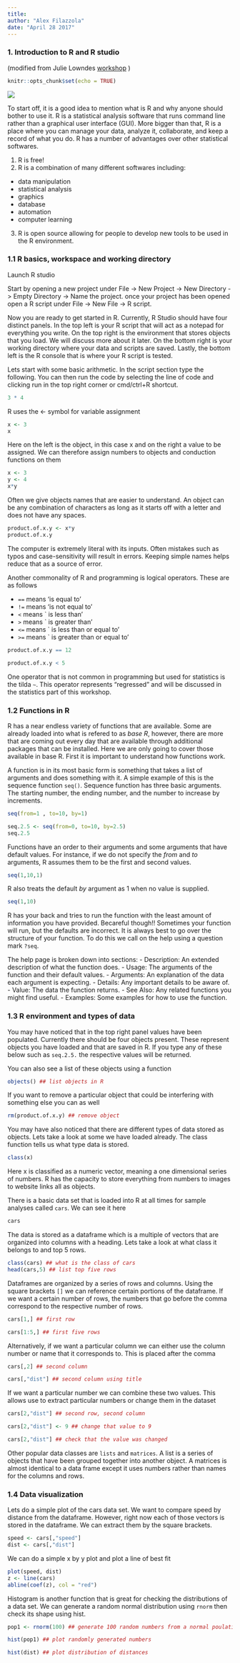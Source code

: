 ```yaml
---
title:
author: "Alex Filazzola"
date: "April 28 2017"
---
```


### 1. Introduction to R and R studio
(modified from Julie Lowndes [workshop](http://remi-daigle.github.io/2016-04-15-UCSB/R_RStudio/) )

```r
knitr::opts_chunk$set(echo = TRUE)
```

![](Rlogo.png)


To start off, it is a good idea to mention what is R and why anyone should bother to use it. R is a statistical analysis software that runs command line rather than a graphical user interface (GUI). More bigger than that, R is a place where you can manage your data, analyze it, collaborate, and keep a record of what you do. R has a number of advantages over other statistical softwares. 

1. R is free!
2. R is a combination of many different softwares including:
  + data manipulation
  + statistical analysis
  + graphics
  + database
  + automation
  + computer learning
3. R is open source allowing for people to develop new tools to be used in the R environment. 

### 1.1 R basics, workspace and working directory

Launch R studio

Start by opening a new project under File -> New Project -> New Directory -> Empty Directory -> Name the project. once your project has been opened open a R script under File -> New File -> R script. 

Now you are ready to get started in R. Currently, R Studio should have four distinct panels. In the top left is your R script that will act as a notepad for everything you write. On the top right is the environment that stores objects that you load. We will discuss more about it later. On the bottom right is your working directory where your data and scripts are saved. Lastly, the bottom left is the R console that is where your R script is tested. 

Lets start with some basic arithmetic. In the script section type the following. You can then run the code by selecting the line of code and clicking run in the top right corner or cmd/ctrl+R shortcut.

```r
3 * 4

```

R uses the <- symbol for variable assignment
```r
x <- 3
x
```

Here on the left is the object, in this case x and on the right a value to be assigned. We can therefore assign numbers to objects and conduction functions on them
```r
x <- 3
y <- 4
x*y
```

Often we give objects names that are easier to understand. An object can be any combination of characters as long as it starts off with a letter and does not have any spaces.
```r
product.of.x.y <- x*y
product.of.x.y
```

The computer is extremely literal with its inputs. Often mistakes such as typos and case-sensitivity will result in errors. Keeping simple names helps reduce that as a source of error. 

Another commonality of R and programming is logical operators. These are as follows

- `==` means 'is equal to'
- `!=` means 'is not equal to'
- `<` means ` is less than'
- `>` means ` is greater than'
- `<=` means ` is less than or equal to'
- `>=` means ` is greater than or equal to'

```r
product.of.x.y == 12

product.of.x.y < 5
```

One operator that is not common in programming but used for statistics is the tilda `~`. This operator represents "regressed" and will be discussed in the statistics part of this workshop.  

### 1.2 Functions in R

R has a near endless variety of functions that are available. Some are already loaded into what is refered to as *base R*, however, there are more that are coming out every day that are available through additional packages that can be installed. Here we are only going to cover those available in base R. First it is important to understand how functions work. 

A function is in its most basic form is something that takes a list of arguments and does something with it. A simple example of this is the sequence function `seq()`. Sequence function has three basic arguments. The starting number, the ending number, and the number to increase by increments. 

```r
seq(from=1 , to=10, by=1)

seq.2.5 <- seq(from=0, to=10, by=2.5)
seq.2.5
```

Functions have an order to their arguments and some arguments that have default values. For instance, if we do not specify the *from* and *to* arguments, R assumes them to be the first and second values.

```r
seq(1,10,1)
```

R also treats the default *by* argument as 1 when no value is supplied. 
```r
seq(1,10)
```

R has your back and tries to run the function with the least amount of information you have provided. Becareful though!! Sometimes your function will run, but the defaults are incorrect. It is always best to go over the structure of your function. To do this we call on the help using a question mark `?seq`. 

The help page is broken down into sections:
 - Description: An extended description of what the function does.
 - Usage: The arguments of the function and their default values.
 - Arguments: An explanation of the data each argument is expecting.
 - Details: Any important details to be aware of.
 - Value: The data the function returns.
 - See Also: Any related functions you might find useful.
 - Examples: Some examples for how to use the function.

### 1.3 R environment and types of data

You may have noticed that in the top right panel values have been populated. Currently there should be four objects present. These represent objects you have loaded and that are saved in R. If you type any of these below such as `seq.2.5.` the respective values will be returned. 

You can also see a list of these objects using a function
```r
objects() ## list objects in R
```

If you want to remove a particular object that could be interfering with something else you can as well
```r
rm(product.of.x.y) ## remove object
```

You may have also noticed that there are different types of data stored as objects. Lets take a look at some we have loaded already. The class function tells us what type data is stored.

```r
class(x)
```

Here x is classified as a numeric vector, meaning a one dimensional series of numbers. R has the capacity to store everything from numbers to images to website links all as objects.

There is a basic data set that is loaded into R at all times for sample analyses called `cars`. We can see it here

```r
cars
```

The data is stored as a dataframe which is a multiple of vectors that are organized into columns with a heading. Lets take a look at what class it belongs to and top 5 rows. 
```r
class(cars) ## what is the class of cars
head(cars,5) ## list top five rows
```

Dataframes are organized by a series of rows and columns. Using the square brackets `[]` we can reference certain portions of the dataframe. If we want a certain number of rows, the numbers that go before the comma correspond to the respective number of rows. 
```r
cars[1,] ## first row

cars[1:5,] ## first five rows
```

Alternatively, if we want a particular column we can either use the column number or name that it corresponds to. This is placed after the comma 
```r
cars[,2] ## second column

cars[,"dist"] ## second column using title
```

If we want a particular number we can combine these two values. This allows use to extract particular numbers or change them in the dataset
```r
cars[2,"dist"] ## second row, second column

cars[2,"dist"] <- 9 ## change that value to 9

cars[2,"dist"] ## check that the value was changed
```

Other popular data classes are `lists` and `matrices`. A list is a series of objects that have been grouped together into another object. A matrices is almost identical to a data frame except it uses numbers rather than names for the columns and rows. 

### 1.4 Data visualization

Lets do a simple plot of the cars data set. We want to compare speed by distance from the dataframe. However, right now each of those vectors is stored in the dataframe. We can extract them by the square brackets.

```r
speed <- cars[,"speed"]
dist <- cars[,"dist"]
```

We can do a simple x by y plot and plot a line of best fit

```r
plot(speed, dist)
z <- line(cars)
abline(coef(z), col = "red")
```

Histogram is another function that is great for checking the distributions of a data set.  We can generate a random normal distribution using `rnorm` then check its shape using hist. 
```r
pop1 <- rnorm(100) ## generate 100 random numbers from a normal poulation

hist(pop1) ## plot randomly generated numbers

hist(dist) ## plot distribution of distances
```